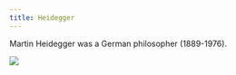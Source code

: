```yaml
---
title: Heidegger
---
```


Martin Heidegger was a German philosopher (1889-1976).

![](/images/headshots/heidegger.jpeg)
